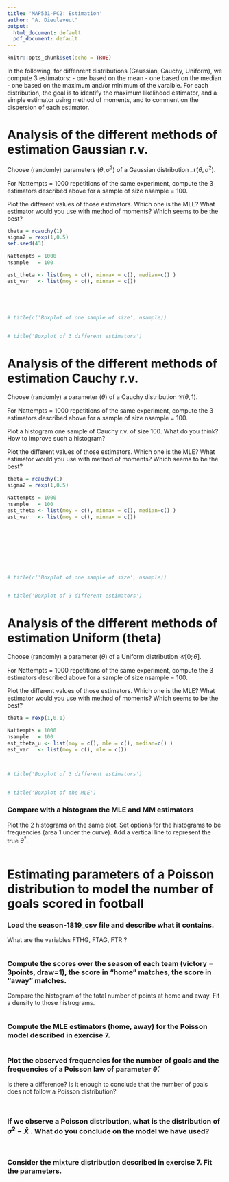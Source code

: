 ```yaml
---
title: 'MAP531-PC2: Estimation'
author: "A. Dieuleveut"
output:
  html_document: default
  pdf_document: default
---
```


```r
knitr::opts_chunk$set(echo = TRUE)
```


In the following, for diffenrent distributions (Gaussian, Cauchy, Uniform), we compute 3 estimators:
- one based on the mean
- one based on the median
- one based on the maximum and/or minimum of the varaible.
For each distribution, the goal is to identify the maximum likelihood estimator, and a simple estimator using method of moments, and to comment on the dispersion of each estimator.


# Analysis of the different methods of estimation Gaussian r.v.
Choose (randomly) parameters $(\theta, \sigma^2 )$ of a Gaussian distribution $\mathcal N (\theta, \sigma^2 )$.

For Nattempts = 1000 repetitions of the same experiment, compute the 3 estimators described above for a sample of size nsample = 100.

Plot the different values of those estimators. Which one is the MLE? What estimator would you use with method of moments? Which seems to be the best?



```r
theta = rcauchy(1)
sigma2 = rexp(1,0.5)
set.seed(43) 

Nattempts = 1000
nsample   = 100

est_theta <- list(moy = c(), minmax = c(), median=c() )
est_var   <- list(moy = c(), minmax = c())





# title(c('Boxplot of one sample of size', nsample))


# title('Boxplot of 3 different estimators')

```

# Analysis of the different methods of estimation Cauchy r.v.
Choose (randomly) a parameter $(\theta)$ of a Cauchy distribution $\mathcal C (\theta, 1 )$.

For Nattempts = 1000 repetitions of the same experiment, compute the 3 estimators described above for a sample of size nsample = 100.

Plot a histogram one sample of Cauchy r.v. of size 100. What do you think? How to improve such a histogram?

Plot the different values of those estimators. Which one is the MLE? What estimator would you use with method of moments? Which seems to be the best?


```r
theta = rcauchy(1)
sigma2 = rexp(1,0.5)

Nattempts = 1000
nsample   = 100
est_theta <- list(moy = c(), minmax = c(), median=c() )
est_var   <- list(moy = c(), minmax = c())









# title(c('Boxplot of one sample of size', nsample))


# title('Boxplot of 3 different estimators')

```

# Analysis of the different methods of estimation Uniform (theta)
Choose (randomly) a parameter $(\theta)$ of a Uniform distribution $\mathcal U [0;\theta]$.

For Nattempts = 1000 repetitions of the same experiment, compute the 3 estimators described above for a sample of size nsample = 100.

Plot the different values of those estimators. Which one is the MLE? What estimator would you use with method of moments? Which seems to be the best?

```r
theta = rexp(1,0.1)

Nattempts = 1000
nsample   = 100
est_theta_u <- list(moy = c(), mle = c(), median=c() )
est_var   <- list(moy = c(), mle = c())



# title('Boxplot of 3 different estimators')


# title('Boxplot of the MLE')
```

### Compare with a histogram the MLE and MM estimators

Plot the 2 histograms on the same plot. Set options for the histograms to be frequencies (area 1 under the curve).
Add a vertical line to represent the true $\theta^*$.

```r


```


# Estimating parameters of a Poisson distribution to model the number of goals scored in football 


### Load the season-1819_csv file and describe what it contains.

What are the variables FTHG, FTAG, FTR ?

```r

```




### Compute the scores over the season of each team (victory = 3points, draw=1), the score in "home" matches, the score in "away" matches.
Compare the histogram of the total number of points at home and away.
Fit a density to those histrograms.

```r

```

### Compute the MLE estimators (home, away) for the Poisson model described in exercise 7.

```r


```



### Plot the observed frequencies for the number of goals and the frequencies of a Poisson law of parameter $\hat \theta$.
Is there a difference? Is it enough to conclude that the number of goals does not follow a Poisson distribution?

```r

```


```r

```



### If we observe a Poisson distribution, what is the distribution of $\hat \sigma^2 - \bar X$ . What do you conclude on the model we have used?
 
 
```r

```





```r

```



### Consider the mixture distribution described in exercise 7. Fit the parameters.


```r

```

